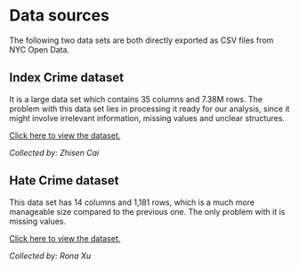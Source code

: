 # Data sources

The following two data sets are both directly exported as CSV files from NYC Open Data. 

## Index Crime dataset

It is a large data set which contains 35 columns and 7.38M rows. The problem with this data set lies in processing it ready for our analysis, since it might involve irrelevant information, missing values and unclear structures. 

[Click here to view the dataset.](https://data.cityofnewyork.us/Public-Safety/NYPD-Complaint-Data-Historic/qgea-i56i)

*Collected by: Zhisen Cai*

## Hate Crime dataset

This data set has 14 columns and 1,181 rows, which is a much more manageable size compared to the previous one. The only problem with it is missing values. 

[Click here to view the dataset.](https://data.cityofnewyork.us/Public-Safety/NYPD-Hate-Crimes/bqiq-cu78)

*Collected by: Rona Xu*